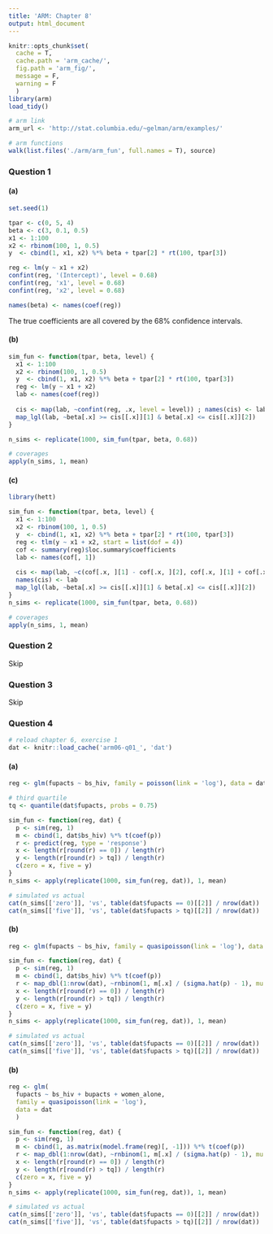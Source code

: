 ```yaml
---
title: 'ARM: Chapter 8'
output: html_document
---
```


```r
knitr::opts_chunk$set(
  cache = T,
  cache.path = 'arm_cache/',
  fig.path = 'arm_fig/',
  message = F,
  warning = F
  )
library(arm)
load_tidy()

# arm link
arm_url <- 'http://stat.columbia.edu/~gelman/arm/examples/'

# arm functions
walk(list.files('./arm/arm_fun', full.names = T), source)
```

### Question 1

#### (a)

```r
set.seed(1)

tpar <- c(0, 5, 4)
beta <- c(3, 0.1, 0.5)
x1 <- 1:100
x2 <- rbinom(100, 1, 0.5)
y  <- cbind(1, x1, x2) %*% beta + tpar[2] * rt(100, tpar[3])

reg <- lm(y ~ x1 + x2)
confint(reg, '(Intercept)', level = 0.68)
confint(reg, 'x1', level = 0.68)
confint(reg, 'x2', level = 0.68)

names(beta) <- names(coef(reg))
```

The true coefficients are all covered by the 68\% confidence intervals.

#### (b)

```r
sim_fun <- function(tpar, beta, level) {
  x1 <- 1:100
  x2 <- rbinom(100, 1, 0.5)
  y  <- cbind(1, x1, x2) %*% beta + tpar[2] * rt(100, tpar[3])
  reg <- lm(y ~ x1 + x2)
  lab <- names(coef(reg))
  
  cis <- map(lab, ~confint(reg, .x, level = level)) ; names(cis) <- lab
  map_lgl(lab, ~beta[.x] >= cis[[.x]][1] & beta[.x] <= cis[[.x]][2])
}

n_sims <- replicate(1000, sim_fun(tpar, beta, 0.68))

# coverages
apply(n_sims, 1, mean)
```

#### (c)

```r
library(hett)

sim_fun <- function(tpar, beta, level) {
  x1 <- 1:100
  x2 <- rbinom(100, 1, 0.5)
  y  <- cbind(1, x1, x2) %*% beta + tpar[2] * rt(100, tpar[3])
  reg <- tlm(y ~ x1 + x2, start = list(dof = 4))
  cof <- summary(reg)$loc.summary$coefficients
  lab <- names(cof[, 1])
  
  cis <- map(lab, ~c(cof[.x, ][1] - cof[.x, ][2], cof[.x, ][1] + cof[.x, ][2]))
  names(cis) <- lab
  map_lgl(lab, ~beta[.x] >= cis[[.x]][1] & beta[.x] <= cis[[.x]][2])
}
n_sims <- replicate(1000, sim_fun(tpar, beta, 0.68))

# coverages
apply(n_sims, 1, mean)
```

### Question 2

Skip 

### Question 3

Skip

### Question 4

```r
# reload chapter 6, exercise 1
dat <- knitr::load_cache('arm06-q01_', 'dat')
```

#### (a)

```r
reg <- glm(fupacts ~ bs_hiv, family = poisson(link = 'log'), data = dat)

# third quartile
tq <- quantile(dat$fupacts, probs = 0.75)

sim_fun <- function(reg, dat) {
  p <- sim(reg, 1)
  m <- cbind(1, dat$bs_hiv) %*% t(coef(p))
  r <- predict(reg, type = 'response')
  x <- length(r[round(r) == 0]) / length(r)
  y <- length(r[round(r) > tq]) / length(r)
  c(zero = x, five = y)
}
n_sims <- apply(replicate(1000, sim_fun(reg, dat)), 1, mean)

# simulated vs actual
cat(n_sims[['zero']], 'vs', table(dat$fupacts == 0)[[2]] / nrow(dat))
cat(n_sims[['five']], 'vs', table(dat$fupacts > tq)[[2]] / nrow(dat))
```

#### (b)

```r
reg <- glm(fupacts ~ bs_hiv, family = quasipoisson(link = 'log'), data = dat)

sim_fun <- function(reg, dat) {
  p <- sim(reg, 1)
  m <- cbind(1, dat$bs_hiv) %*% t(coef(p))
  r <- map_dbl(1:nrow(dat), ~rnbinom(1, m[.x] / (sigma.hat(p) - 1), mu = m[.x]))
  x <- length(r[round(r) == 0]) / length(r)
  y <- length(r[round(r) > tq]) / length(r)
  c(zero = x, five = y)
}
n_sims <- apply(replicate(1000, sim_fun(reg, dat)), 1, mean)

# simulated vs actual
cat(n_sims[['zero']], 'vs', table(dat$fupacts == 0)[[2]] / nrow(dat))
cat(n_sims[['five']], 'vs', table(dat$fupacts > tq)[[2]] / nrow(dat))
```

#### (b)

```r
reg <- glm(
  fupacts ~ bs_hiv + bupacts + women_alone,
  family = quasipoisson(link = 'log'),
  data = dat
  )

sim_fun <- function(reg, dat) {
  p <- sim(reg, 1)
  m <- cbind(1, as.matrix(model.frame(reg)[, -1])) %*% t(coef(p))
  r <- map_dbl(1:nrow(dat), ~rnbinom(1, m[.x] / (sigma.hat(p) - 1), mu = m[.x]))
  x <- length(r[round(r) == 0]) / length(r)
  y <- length(r[round(r) > tq]) / length(r)
  c(zero = x, five = y)
}
n_sims <- apply(replicate(1000, sim_fun(reg, dat)), 1, mean)

# simulated vs actual
cat(n_sims[['zero']], 'vs', table(dat$fupacts == 0)[[2]] / nrow(dat))
cat(n_sims[['five']], 'vs', table(dat$fupacts > tq)[[2]] / nrow(dat))
```